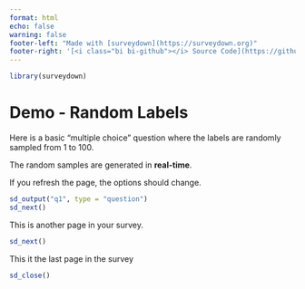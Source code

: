 ```yaml
---
format: html
echo: false
warning: false
footer-left: "Made with [surveydown](https://surveydown.org)"
footer-right: '[<i class="bi bi-github"></i> Source Code](https://github.com/surveydown-dev/demos)'
---
```


```r
library(surveydown)
```

::: {.sd_page id=welcome}

# Demo - Random Labels

Here is a basic "multiple choice" question where the labels are randomly sampled from 1 to 100.

The random samples are generated in **real-time**.

If you refresh the page, the options should change.

```r
sd_output("q1", type = "question")
sd_next()
```

:::

::: {.sd_page id=page2}

This is another page in your survey.
```r
sd_next()
```

:::

::: {.sd_page id=end}

This it the last page in the survey

```r
sd_close()
```

:::
